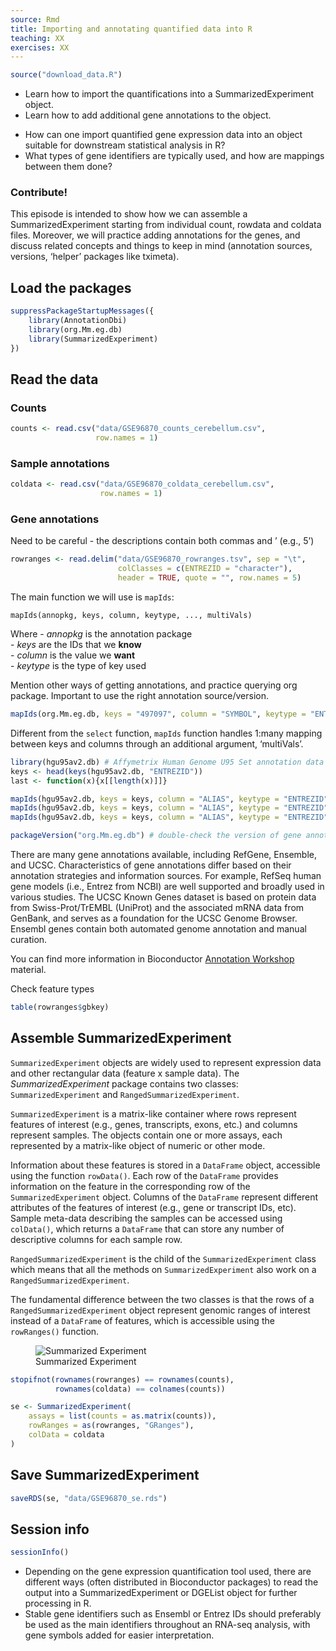 ```yaml
---
source: Rmd
title: Importing and annotating quantified data into R
teaching: XX
exercises: XX
---
```


```r
source("download_data.R")
```

::::::::::::::::::::::::::::::::::::::: objectives

- Learn how to import the quantifications into a SummarizedExperiment object.
- Learn how to add additional gene annotations to the object.

::::::::::::::::::::::::::::::::::::::::::::::::::

:::::::::::::::::::::::::::::::::::::::: questions

- How can one import quantified gene expression data into an object suitable for downstream statistical analysis in R?
- What types of gene identifiers are typically used, and how are mappings between them done? 


::::::::::::::::::::::::::::::::::::::::::::::::::

:::::::::::::::::::::::::::::::::::::::::  callout

### Contribute!

This episode is intended to show how we can assemble a SummarizedExperiment
starting from individual count, rowdata and coldata files. Moreover, we will
practice adding annotations for the genes, and discuss related concepts
and things to keep in mind (annotation sources, versions, 'helper' packages
like tximeta).


::::::::::::::::::::::::::::::::::::::::::::::::::

## Load the packages
```r
suppressPackageStartupMessages({
    library(AnnotationDbi)
    library(org.Mm.eg.db)
    library(SummarizedExperiment)
})
```

## Read the data

### Counts

```r
counts <- read.csv("data/GSE96870_counts_cerebellum.csv", 
                   row.names = 1)
```

### Sample annotations

```r
coldata <- read.csv("data/GSE96870_coldata_cerebellum.csv",
                    row.names = 1)
```

### Gene annotations
Need to be careful - the descriptions contain both commas and ' (e.g., 5')
```r
rowranges <- read.delim("data/GSE96870_rowranges.tsv", sep = "\t", 
                        colClasses = c(ENTREZID = "character"),
                        header = TRUE, quote = "", row.names = 5)
```


The main function we will use is `mapIds`:
```
mapIds(annopkg, keys, column, keytype, ..., multiVals)
```

Where 
- *annopkg* is the annotation package    
- *keys* are the IDs that we **know**    
- *column* is the value we **want**    
- *keytype* is the type of key used


Mention other ways of getting annotations, and practice querying org package.
Important to use the right annotation source/version.

```r
mapIds(org.Mm.eg.db, keys = "497097", column = "SYMBOL", keytype = "ENTREZID")
```

Different from the `select` function, `mapIds` function handles 1:many mapping 
between keys and columns through an additional argument, 'multiVals'.

```r
library(hgu95av2.db) # Affymetrix Human Genome U95 Set annotation data
keys <- head(keys(hgu95av2.db, "ENTREZID"))
last <- function(x){x[[length(x)]]}

mapIds(hgu95av2.db, keys = keys, column = "ALIAS", keytype = "ENTREZID")
mapIds(hgu95av2.db, keys = keys, column = "ALIAS", keytype = "ENTREZID", multiVals = last)
mapIds(hgu95av2.db, keys = keys, column = "ALIAS", keytype = "ENTREZID", multiVals = "list")
```

```r
packageVersion("org.Mm.eg.db") # double-check the version of gene annotation
```

There are many gene annotations available, including RefGene, Ensemble, and 
UCSC. Characteristics of gene annotations differ based on their annotation 
strategies and information sources. For example, RefSeq human gene models 
(i.e., Entrez from NCBI) are well supported and broadly used in various studies.
The UCSC Known Genes dataset is based on protein data from Swiss-Prot/TrEMBL 
(UniProt) and the associated mRNA data from GenBank, and serves as a foundation 
for the UCSC Genome Browser. Ensembl genes contain both automated genome 
annotation and manual curation.

You can find more information in Bioconductor [Annotation Workshop](https://jmacdon.github.io/Bioc2022Anno/articles/AnnotationWorkshop.html)
material.

Check feature types

```r
table(rowranges$gbkey)
```

## Assemble SummarizedExperiment

`SummarizedExperiment` objects are widely used to represent expression data 
and other rectangular data (feature x sample data). The _SummarizedExperiment_ 
package contains two classes: 
`SummarizedExperiment` and `RangedSummarizedExperiment`.

`SummarizedExperiment` is a matrix-like container where rows represent features
of interest (e.g., genes, transcripts, exons, etc.) and columns represent
samples. The objects contain one or more assays, each represented by a
matrix-like object of numeric or other mode. 

Information about these features is stored in a `DataFrame` object, accessible 
using the function `rowData()`. Each row of the `DataFrame` provides information 
on the feature in the corresponding row of the `SummarizedExperiment` object. 
Columns of the `DataFrame` represent different attributes of the features of 
interest (e.g., gene or transcript IDs, etc). Sample meta-data describing the 
samples can be accessed using `colData()`, which returns a `DataFrame` that can 
store any number of descriptive columns for each sample row.

`RangedSummarizedExperiment` is the child of the `SummarizedExperiment` class
which means that all the methods on `SummarizedExperiment` also work on a
`RangedSummarizedExperiment`.

The fundamental difference between the two classes is that the rows of a
`RangedSummarizedExperiment` object represent genomic ranges of interest
instead of a `DataFrame` of features, which is accessible using the
`rowRanges()` function.

![Summarized Experiment](https://raw.githubusercontent.com/Bioconductor/SummarizedExperiment/devel/vignettes/SE.svg)

```r
stopifnot(rownames(rowranges) == rownames(counts),
          rownames(coldata) == colnames(counts))

se <- SummarizedExperiment(
    assays = list(counts = as.matrix(counts)),
    rowRanges = as(rowranges, "GRanges"),
    colData = coldata
)
```

## Save SummarizedExperiment

```r
saveRDS(se, "data/GSE96870_se.rds")
```

## Session info

```r
sessionInfo()
```

:::::::::::::::::::::::::::::::::::::::: keypoints

- Depending on the gene expression quantification tool used, there are different ways (often distributed in Bioconductor packages) to read the output into a SummarizedExperiment or DGEList object for further processing in R.
- Stable gene identifiers such as Ensembl or Entrez IDs should preferably be used as the main identifiers throughout an RNA-seq analysis, with gene symbols added for easier interpretation.


::::::::::::::::::::::::::::::::::::::::::::::::::


